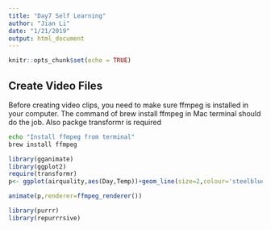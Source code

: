 ```yaml
---
title: "Day7 Self Learning"
author: "Jian Li"
date: "1/21/2019"
output: html_document
---
```


```r
knitr::opts_chunk$set(echo = TRUE)
```

## Create Video Files
Before creating video clips, you need to make sure ffmpeg is installed in your computer. The command of brew install ffmpeg in Mac terminal should do the job. Also packge transformr is required
```bash
echo "Install ffmpeg from terminal"
brew install ffmpeg
```

```r
library(gganimate)
library(ggplot2)
require(transformr)
p<- ggplot(airquality,aes(Day,Temp))+geom_line(size=2,colour='steelblue')+transition_states(Month,4,1)+shadow_mark(size=1,colour='grey')

animate(p,renderer=ffmpeg_renderer())

```



```r
library(purrr)
library(repurrrsive)
```
